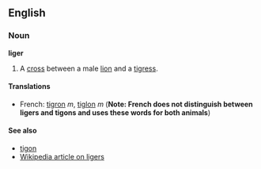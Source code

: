 ==English==
===Noun===
'''liger'''

#A [[cross]] between a male [[lion]] and a [[tigress]].

====Translations====
*French: [[tigron]] ''m'', [[tiglon]] ''m'' ('''Note: French does not distinguish between ligers and tigons and uses these words for both animals''')

====See also====
*[[tigon]]
*[[w:Liger|Wikipedia article on ligers]]